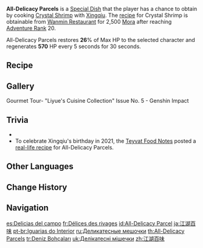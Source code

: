 {{Food Infobox
|id              = 108136
|description     = This dish's almost artisan appearance makes one almost reluctant to tuck in. But once you get a taste, its fresh, light and lovely sweetness will make the dish hard to put down.... Hang on a moment. Did he throw the carrots out, by any chance?
|type            = Recovery Dishes
|effectType      = Regeneration
|effect          = Restores '''26'''% of Max HP to the selected character and regenerates '''570''' HP every 5s for 30s.
|eff_att1        = HP Restore
|eff_att2        = HP Restore Percent
|eff_att3        = HP Regen
|quality         = 2
|character       = Xingqiu
|base            = Crystal Shrimp
}}
'''All-Delicacy Parcels''' is a [[Special Dish]] that the player has a chance to obtain by cooking [[Crystal Shrimp]] with [[Xingqiu]]. The [[recipe]] for Crystal Shrimp is obtainable from [[Wanmin Restaurant]] for 2,500 [[Mora]] after reaching [[Adventure Rank]] 20.

All-Delicacy Parcels restores '''26'''% of Max HP to the selected character and regenerates '''570''' HP every 5 seconds for 30 seconds.

==Recipe==
{{Recipe
|type = Cooking
|character = Xingqiu
|Rice = 3
|Shrimp Meat = 3
|Carrot = 2
|sort = Rice;Shrimp Meat;Carrot
}}

==Gallery==
<gallery>
Gourmet Tour- "Liyue's Cuisine Collection" Issue No. 5 - Genshin Impact
</gallery>

==Trivia==
* {{Mail Attachments by Category List}}
* To celebrate Xingqiu's birthday in 2021, the [[Teyvat Food Notes]] posted a [https://ys.mihoyo.com/main/news/detail/18067 real-life recipe] for All-Delicacy Parcels.

==Other Languages==
{{Other Languages
|en        = All-Delicacy Parcels
|zhs       = 江湖百味
|zhs_rm    = Jiānghú Bǎiwèi
|zht       = 江湖百味
|zht_rm    = Jiānghú Bǎiwèi
|zh_tl     = Underworld Hundred-Tastes
|ja        = 江湖百味
|ja_rm     = Gouko Hyakumi{{Assumed}}
|ja_tl     = Underworld Food Variety{{Sino|ja}}
|zhja_note = The Chinese term {{zh|s=江湖|t=江湖|rm=jiānghú}}/{{ja|江湖|rm=gouko|lit=rivers and lakes}} refers to remote places ungovernable by the law, or the criminal underbelly of a society. The term was later popularized during the rise of {{w|Wuxia}} novels to refer to the milieu in which Wuxia stories of wandering heroes were set. See also {{w|Jianghu}}.
|ko        = 강호백미
|ko_rm     = Ganghobaekmi
|ko_tl     = World's Best
|es        = Delicias del campo
|es_tl     = Delicacies of the Field
|fr        = Délices des rivages
|fr_tl     = Delights of the Shores
|ru        = Деликатесные мешочки
|ru_tl     = Delicacy Pouches
|th        = All-Delicacy Parcels
|vi        = Giang Hồ Bách Vị
|vi_tl     = Hundred Tastes of the World
|de        = Rustikale Häppchen
|de_tl     = Rustic Morsel
|id        = All-Delicacy Parcel
|pt        = Iguarias do Interior
|pt_tl     = 
|tr        = Deniz Bohçaları
|tr_tl     = Sea Parcels
|it        = Ravioli squisiti
|it_tl     = Exquisite Ravioli
}}

==Change History==
{{Change History|1.0}}

==Navigation==
{{Food Navbox|type=Special Dishes}}

[[es:Delicias del campo]]
[[fr:Délices des rivages]]
[[id:All-Delicacy Parcel]]
[[ja:江湖百味]]
[[pt-br:Iguarias do Interior]]
[[ru:Деликатесные мешочки]]
[[th:All-Delicacy Parcels]]
[[tr:Deniz Bohçaları]]
[[uk:Делікатесні мішечки]]
[[zh:江湖百味]]